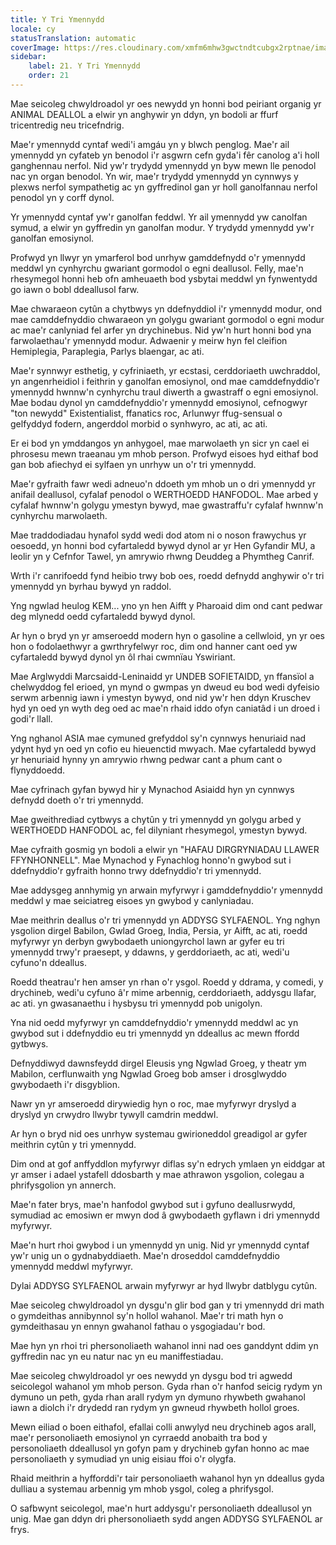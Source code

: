 ```yaml
---
title: Y Tri Ymennydd
locale: cy
statusTranslation: automatic
coverImage: https://res.cloudinary.com/xmfm6mhw3gwctndtcubgx2rptnae/image/upload/v1740337243/small_cover_educacion_fundamental_a051170f1c.webp
sidebar:
    label: 21. Y Tri Ymennydd
    order: 21
---
```

Mae seicoleg chwyldroadol yr oes newydd yn honni bod peiriant organig yr ANIMAL DEALLOL a elwir yn anghywir yn ddyn, yn bodoli ar ffurf tricentredig neu tricefndrig.

Mae'r ymennydd cyntaf wedi'i amgáu yn y blwch penglog. Mae'r ail ymennydd yn cyfateb yn benodol i'r asgwrn cefn gyda'i fêr canolog a'i holl ganghennau nerfol. Nid yw'r trydydd ymennydd yn byw mewn lle penodol nac yn organ benodol. Yn wir, mae'r trydydd ymennydd yn cynnwys y plexws nerfol sympathetig ac yn gyffredinol gan yr holl ganolfannau nerfol penodol yn y corff dynol.

Yr ymennydd cyntaf yw'r ganolfan feddwl. Yr ail ymennydd yw canolfan symud, a elwir yn gyffredin yn ganolfan modur. Y trydydd ymennydd yw'r ganolfan emosiynol.

Profwyd yn llwyr yn ymarferol bod unrhyw gamddefnydd o'r ymennydd meddwl yn cynhyrchu gwariant gormodol o egni deallusol. Felly, mae'n rhesymegol honni heb ofn amheuaeth bod ysbytai meddwl yn fynwentydd go iawn o bobl ddeallusol farw.

Mae chwaraeon cytûn a chytbwys yn ddefnyddiol i'r ymennydd modur, ond mae camddefnyddio chwaraeon yn golygu gwariant gormodol o egni modur ac mae'r canlyniad fel arfer yn drychinebus. Nid yw'n hurt honni bod yna farwolaethau'r ymennydd modur. Adwaenir y meirw hyn fel cleifion Hemiplegia, Paraplegia, Parlys blaengar, ac ati.

Mae'r synnwyr esthetig, y cyfriniaeth, yr ecstasi, cerddoriaeth uwchraddol, yn angenrheidiol i feithrin y ganolfan emosiynol, ond mae camddefnyddio'r ymennydd hwnnw'n cynhyrchu traul diwerth a gwastraff o egni emosiynol. Mae bodau dynol yn camddefnyddio'r ymennydd emosiynol, cefnogwyr "ton newydd" Existentialist, ffanatics roc, Arlunwyr ffug-sensual o gelfyddyd fodern, angerddol morbid o synhwyro, ac ati, ac ati.

Er ei bod yn ymddangos yn anhygoel, mae marwolaeth yn sicr yn cael ei phrosesu mewn traeanau ym mhob person. Profwyd eisoes hyd eithaf bod gan bob afiechyd ei sylfaen yn unrhyw un o'r tri ymennydd.

Mae'r gyfraith fawr wedi adneuo'n ddoeth ym mhob un o dri ymennydd yr anifail deallusol, cyfalaf penodol o WERTHOEDD HANFODOL. Mae arbed y cyfalaf hwnnw'n golygu ymestyn bywyd, mae gwastraffu'r cyfalaf hwnnw'n cynhyrchu marwolaeth.

Mae traddodiadau hynafol sydd wedi dod atom ni o noson frawychus yr oesoedd, yn honni bod cyfartaledd bywyd dynol ar yr Hen Gyfandir MU, a leolir yn y Cefnfor Tawel, yn amrywio rhwng Deuddeg a Phymtheg Canrif.

Wrth i'r canrifoedd fynd heibio trwy bob oes, roedd defnydd anghywir o'r tri ymennydd yn byrhau bywyd yn raddol.

Yng ngwlad heulog KEM... yno yn hen Aifft y Pharoaid dim ond cant pedwar deg mlynedd oedd cyfartaledd bywyd dynol.

Ar hyn o bryd yn yr amseroedd modern hyn o gasoline a cellwloid, yn yr oes hon o fodolaethwyr a gwrthryfelwyr roc, dim ond hanner cant oed yw cyfartaledd bywyd dynol yn ôl rhai cwmnïau Yswiriant.

Mae Arglwyddi Marcsaidd-Leninaidd yr UNDEB SOFIETAIDD, yn ffansïol a chelwyddog fel erioed, yn mynd o gwmpas yn dweud eu bod wedi dyfeisio serwm arbennig iawn i ymestyn bywyd, ond nid yw'r hen ddyn Kruschev hyd yn oed yn wyth deg oed ac mae'n rhaid iddo ofyn caniatâd i un droed i godi'r llall.

Yng nghanol ASIA mae cymuned grefyddol sy'n cynnwys henuriaid nad ydynt hyd yn oed yn cofio eu hieuenctid mwyach. Mae cyfartaledd bywyd yr henuriaid hynny yn amrywio rhwng pedwar cant a phum cant o flynyddoedd.

Mae cyfrinach gyfan bywyd hir y Mynachod Asiaidd hyn yn cynnwys defnydd doeth o'r tri ymennydd.

Mae gweithrediad cytbwys a chytûn y tri ymennydd yn golygu arbed y WERTHOEDD HANFODOL ac, fel dilyniant rhesymegol, ymestyn bywyd.

Mae cyfraith gosmig yn bodoli a elwir yn "HAFAU DIRGRYNIADAU LLAWER FFYNHONNELL". Mae Mynachod y Fynachlog honno'n gwybod sut i ddefnyddio'r gyfraith honno trwy ddefnyddio'r tri ymennydd.

Mae addysgeg annhymig yn arwain myfyrwyr i gamddefnyddio'r ymennydd meddwl y mae seiciatreg eisoes yn gwybod y canlyniadau.

Mae meithrin deallus o'r tri ymennydd yn ADDYSG SYLFAENOL. Yng nghyn ysgolion dirgel Babilon, Gwlad Groeg, India, Persia, yr Aifft, ac ati, roedd myfyrwyr yn derbyn gwybodaeth uniongyrchol lawn ar gyfer eu tri ymennydd trwy'r praesept, y ddawns, y gerddoriaeth, ac ati, wedi'u cyfuno'n ddeallus.

Roedd theatrau'r hen amser yn rhan o'r ysgol. Roedd y ddrama, y comedi, y drychineb, wedi'u cyfuno â'r mime arbennig, cerddoriaeth, addysgu llafar, ac ati. yn gwasanaethu i hysbysu tri ymennydd pob unigolyn.

Yna nid oedd myfyrwyr yn camddefnyddio'r ymennydd meddwl ac yn gwybod sut i ddefnyddio eu tri ymennydd yn ddeallus ac mewn ffordd gytbwys.

Defnyddiwyd dawnsfeydd dirgel Eleusis yng Ngwlad Groeg, y theatr ym Mabilon, cerflunwaith yng Ngwlad Groeg bob amser i drosglwyddo gwybodaeth i'r disgyblion.

Nawr yn yr amseroedd dirywiedig hyn o roc, mae myfyrwyr dryslyd a dryslyd yn crwydro llwybr tywyll camdrin meddwl.

Ar hyn o bryd nid oes unrhyw systemau gwirioneddol greadigol ar gyfer meithrin cytûn y tri ymennydd.

Dim ond at gof anffyddlon myfyrwyr diflas sy'n edrych ymlaen yn eiddgar at yr amser i adael ystafell ddosbarth y mae athrawon ysgolion, colegau a phrifysgolion yn annerch.

Mae'n fater brys, mae'n hanfodol gwybod sut i gyfuno deallusrwydd, symudiad ac emosiwn er mwyn dod â gwybodaeth gyflawn i dri ymennydd myfyrwyr.

Mae'n hurt rhoi gwybod i un ymennydd yn unig. Nid yr ymennydd cyntaf yw'r unig un o gydnabyddiaeth. Mae'n droseddol camddefnyddio ymennydd meddwl myfyrwyr.

Dylai ADDYSG SYLFAENOL arwain myfyrwyr ar hyd llwybr datblygu cytûn.

Mae seicoleg chwyldroadol yn dysgu'n glir bod gan y tri ymennydd dri math o gymdeithas annibynnol sy'n hollol wahanol. Mae'r tri math hyn o gymdeithasau yn ennyn gwahanol fathau o ysgogiadau'r bod.

Mae hyn yn rhoi tri phersonoliaeth wahanol inni nad oes ganddynt ddim yn gyffredin nac yn eu natur nac yn eu maniffestiadau.

Mae seicoleg chwyldroadol yr oes newydd yn dysgu bod tri agwedd seicolegol wahanol ym mhob person. Gyda rhan o'r hanfod seicig rydym yn dymuno un peth, gyda rhan arall rydym yn dymuno rhywbeth gwahanol iawn a diolch i'r drydedd ran rydym yn gwneud rhywbeth hollol groes.

Mewn eiliad o boen eithafol, efallai colli anwylyd neu drychineb agos arall, mae'r personoliaeth emosiynol yn cyrraedd anobaith tra bod y personoliaeth ddeallusol yn gofyn pam y drychineb gyfan honno ac mae personoliaeth y symudiad yn unig eisiau ffoi o'r olygfa.

Rhaid meithrin a hyfforddi'r tair personoliaeth wahanol hyn yn ddeallus gyda dulliau a systemau arbennig ym mhob ysgol, coleg a phrifysgol.

O safbwynt seicolegol, mae'n hurt addysgu'r personoliaeth ddeallusol yn unig. Mae gan ddyn dri phersonoliaeth sydd angen ADDYSG SYLFAENOL ar frys.

